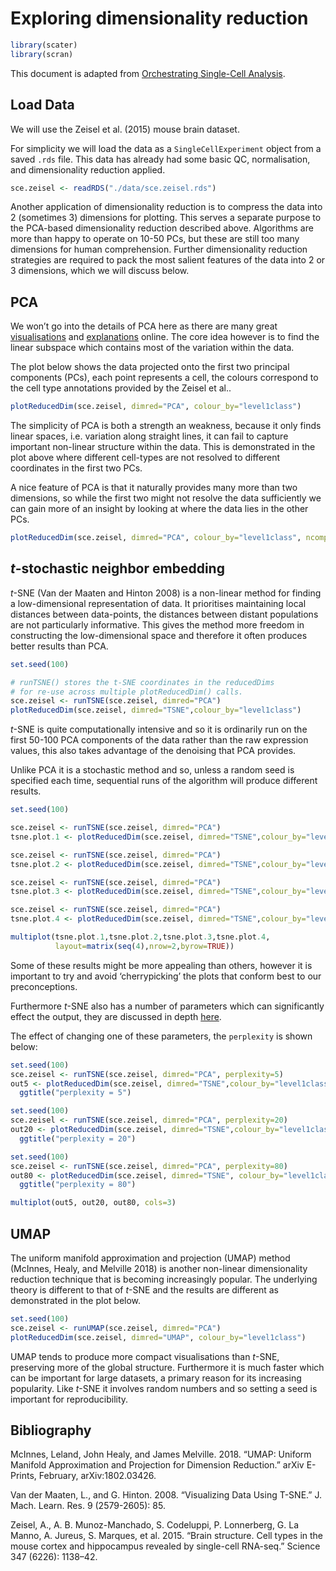 # Exploring dimensionality reduction

```r
library(scater)
library(scran)
```

This document is adapted from [Orchestrating Single-Cell Analysis](https://osca.bioconductor.org/dimensionality-reduction.html).

## Load Data
We will use the Zeisel et al. (2015) mouse brain dataset.

For simplicity we will load the data as a `SingleCellExperiment` object from a saved `.rds` file. This data has already had some basic QC, normalisation, and dimensionality reduction applied.

```r
sce.zeisel <- readRDS("./data/sce.zeisel.rds")
```

Another application of dimensionality reduction is to compress the data into 2 (sometimes 3) dimensions for plotting. This serves a separate purpose to the PCA-based dimensionality reduction described above. Algorithms are more than happy to operate on 10-50 PCs, but these are still too many dimensions for human comprehension. Further dimensionality reduction strategies are required to pack the most salient features of the data into 2 or 3 dimensions, which we will discuss below.

## PCA

We won't go into the details of PCA here as there are many great [visualisations](https://setosa.io/ev/principal-component-analysis/) and [explanations](https://jakevdp.github.io/PythonDataScienceHandbook/05.09-principal-component-analysis.html) online. The core idea however is to find the linear subspace which contains most of the variation within the data.

The plot below shows the data projected onto the first two principal components (PCs), each point represents a cell, the colours correspond to the cell type annotations provided by the Zeisel et al..

```r
plotReducedDim(sce.zeisel, dimred="PCA", colour_by="level1class")
```

The simplicity of PCA is both a strength an weakness, because it only finds linear spaces, i.e. variation along straight lines, it can fail to capture important non-linear structure within the data. This is demonstrated in the plot above where different cell-types are not resolved to different coordinates in the first two PCs.

A nice feature of PCA is that it naturally provides many more than two dimensions, so while the first two might not resolve the data sufficiently we can gain more of an insight by looking at where the data lies in the other PCs.

```r
plotReducedDim(sce.zeisel, dimred="PCA", colour_by="level1class", ncomponents=4)
```


## $t$-stochastic neighbor embedding

$t$-SNE (Van der Maaten and Hinton 2008) is a non-linear method for finding a low-dimensional representation of data. It prioritises maintaining local distances between data-points, the distances between distant populations are not particularly informative. This gives the method more freedom in constructing the low-dimensional space and therefore it often produces better results than PCA.

```r
set.seed(100)

# runTSNE() stores the t-SNE coordinates in the reducedDims
# for re-use across multiple plotReducedDim() calls.
sce.zeisel <- runTSNE(sce.zeisel, dimred="PCA")
plotReducedDim(sce.zeisel, dimred="TSNE",colour_by="level1class")
```
$t$-SNE is quite computationally intensive and so it is ordinarily run on the first 50-100 PCA components of the data rather than the raw expression values, this also takes advantage of the denoising that PCA provides.

Unlike PCA it is a stochastic method and so, unless a random seed is specified each time, sequential runs of the algorithm will produce different results.
```r
set.seed(100)

sce.zeisel <- runTSNE(sce.zeisel, dimred="PCA")
tsne.plot.1 <- plotReducedDim(sce.zeisel, dimred="TSNE",colour_by="level1class", add_legend=FALSE)

sce.zeisel <- runTSNE(sce.zeisel, dimred="PCA")
tsne.plot.2 <- plotReducedDim(sce.zeisel, dimred="TSNE",colour_by="level1class", add_legend=FALSE)

sce.zeisel <- runTSNE(sce.zeisel, dimred="PCA")
tsne.plot.3 <- plotReducedDim(sce.zeisel, dimred="TSNE",colour_by="level1class", add_legend=FALSE)

sce.zeisel <- runTSNE(sce.zeisel, dimred="PCA")
tsne.plot.4 <- plotReducedDim(sce.zeisel, dimred="TSNE",colour_by="level1class", add_legend=FALSE)

multiplot(tsne.plot.1,tsne.plot.2,tsne.plot.3,tsne.plot.4,
          layout=matrix(seq(4),nrow=2,byrow=TRUE))
```
Some of these results might be more appealing than others, however it is important to try and avoid 'cherrypicking' the plots that conform best to our preconceptions.

Furthermore $t$-SNE also has a number of parameters which can significantly effect the output, they are discussed in depth [here](https://distill.pub/2016/misread-tsne/).

The effect of changing one of these parameters, the `perplexity` is shown below:
```r
set.seed(100)
sce.zeisel <- runTSNE(sce.zeisel, dimred="PCA", perplexity=5)
out5 <- plotReducedDim(sce.zeisel, dimred="TSNE",colour_by="level1class", add_legend=FALSE) +
  ggtitle("perplexity = 5")

set.seed(100)
sce.zeisel <- runTSNE(sce.zeisel, dimred="PCA", perplexity=20)
out20 <- plotReducedDim(sce.zeisel, dimred="TSNE",colour_by="level1class", add_legend=FALSE) +
  ggtitle("perplexity = 20")

set.seed(100)
sce.zeisel <- runTSNE(sce.zeisel, dimred="PCA", perplexity=80)
out80 <- plotReducedDim(sce.zeisel, dimred="TSNE", colour_by="level1class", add_legend=FALSE) +
  ggtitle("perplexity = 80")

multiplot(out5, out20, out80, cols=3)
```

## UMAP

The uniform manifold approximation and projection (UMAP) method (McInnes, Healy, and Melville 2018) is another non-linear dimensionality reduction technique that is becoming increasingly popular. The underlying theory is different to that of $t$-SNE and the results are different as demonstrated in the plot below.

```r
set.seed(100)
sce.zeisel <- runUMAP(sce.zeisel, dimred="PCA")
plotReducedDim(sce.zeisel, dimred="UMAP", colour_by="level1class")
```

UMAP tends to produce more compact visualisations than $t$-SNE, preserving more of the global structure. Furthermore it is much faster which can be important for large datasets, a primary reason for its increasing popularity. Like $t$-SNE it involves random numbers and so setting a seed is important for reproducibility.

## Bibliography
McInnes, Leland, John Healy, and James Melville. 2018. “UMAP: Uniform Manifold Approximation and Projection for Dimension Reduction.” arXiv E-Prints, February, arXiv:1802.03426.

Van der Maaten, L., and G. Hinton. 2008. “Visualizing Data Using T-SNE.” J. Mach. Learn. Res. 9 (2579-2605): 85.

Zeisel, A., A. B. Munoz-Manchado, S. Codeluppi, P. Lonnerberg, G. La Manno, A. Jureus, S. Marques, et al. 2015. “Brain structure. Cell types in the mouse cortex and hippocampus revealed by single-cell RNA-seq.” Science 347 (6226): 1138–42.